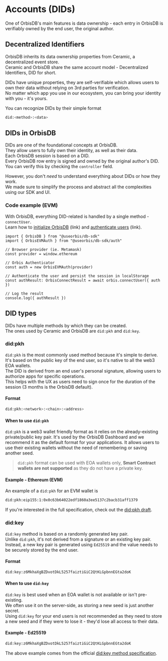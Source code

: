 # Accounts (DIDs)

One of OrbisDB's main features is data ownership - each entry in OrbisDB is verifiably owned by the end user, the original author.

## Decentralized Identifiers

OrbisDB inherits its data ownership properties from Ceramic, a decentralized event store.\
Ceramic and OrbisDB share the same account model - Decentralized Identifiers, DID for short.

DIDs have unique properties, they are self-verifiable which allows users to own their data without relying on 3rd parties for verification.\
No matter which app you use in our ecosystem, you can bring your identity with you - it's yours.

You can recognize DIDs by their simple format

```bash
did:<method>:<data>
```

## DIDs in OrbisDB

DIDs are one of the foundational concepts at OrbisDB.\
They allow users to fully own their identity, as well as their data.\
Each OrbisDB session is based on a DID.\
Every OrbisDB row entry is signed and owned by the original author's DID.\
You can verify this by checking the `controller` field.

However, you don't *need* to understand everything about DIDs or how they work.\
We made sure to simplify the process and abstract all the complexities using our SDK and UI.

### Code example (EVM)

With OrbisDB, everything DID-related is handled by a single method - `connectUser`.\
Learn how to [initialize OrbisDB](https://www.notion.so/Getting-started-12a929384dd644fd9618b2d8e62ddda9?pvs=21) (link) and [authenticate users](https://www.notion.so/Authentication-f3a5e09fa5ae4dda832b2c627b37757b?pvs=21) (link).

```tsx
import { OrbisDB } from "@useorbis/db-sdk"
import { OrbisEVMAuth } from "@useorbis/db-sdk/auth"

// Browser provider (ie. Metamask)
const provider = window.ethereum

// Orbis Authenticator
const auth = new OrbisEVMAuth(provider)

// Authenticate the user and persist the session in localStorage
const authResult: OrbisConnectResult = await orbis.connectUser({ auth })

// Log the result
console.log({ authResult })
```

## DID types

DIDs have multiple methods by which they can be created.\
The ones used by Ceramic and OrbisDB are `did:pkh` and `did:key`.

### did:pkh

`did:pkh` is the most commonly used method because it's simple to derive.\
It's based on the public key of the end user, so it's native to all the web3 EOA wallets.\
The DID is derived from an end user's personal signature, allowing users to authorize apps for specific operations.\
This helps with the UX as users need to sign once for the duration of the session (3 months is the OrbisDB default).

#### Format

```bash
did:pkh:<network>:<chain>:<address>
```

#### When to use `did:pkh`

`did:pkh` is a web3 wallet friendly format as it relies on the already-existing private/public key pair.
It's used by the OrbisDB Dashboard and we recommend it as the default format for your applications. It allows users to use their existing wallets without the need of remembering or saving another seed.

> `did:pkh` format can be used with EOA wallets only, **Smart Contract wallets are not supported** as they do not have a private key.
> 

#### Example - Ethereum (EVM)

An example of a `did:pkh` for an EVM wallet is

```bash
did:pkh:eip155:1:0x0c63b64022edf1860a3ee5137c2bacb31aff1379
```

If you're interested in the full specification, check out the [did:pkh draft](https://github.com/w3c-ccg/did-pkh/blob/main/did-pkh-method-draft.md).

### did:key

`did:key` method is based on a randomly generated key pair. \
Unlike `did:pkh`, it's not derived from a signature or an existing key pair.\
Instead, a new key pair is generated using `Ed25519` and the value needs to be securely stored by the end user.

#### Format

```bash
did:key:z6MkhaXgBZDvotDkL5257faiztiGiC2QtKLGpbnnEGta2doK
```

#### When to use `did:key`

`did:key` is best used when an EOA wallet is not available or isn't pre-existing.\
We often use it on the server-side, as storing a new seed is just another secret.\
Using `did:key` for your end users is not recommended as they need to store a new seed and if they were to lose it - they'd lose all access to their data.

#### Example - Ed25519

```bash
did:key:z6MkhaXgBZDvotDkL5257faiztiGiC2QtKLGpbnnEGta2doK
```

The above example comes from the official [did:key method specification](https://w3c-ccg.github.io/did-method-key/#format).